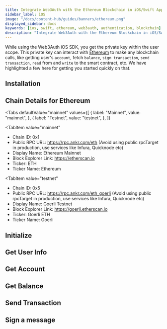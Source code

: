 ```yaml
---
title: Integrate Web3Auth with the Ethereum Blockchain in iOS/Swift Applications
sidebar_label: iOS
image: "/docs/content-hub/guides/banners/ethereum.png"
displayed_sidebar: docs
keywords: [ios, swift, ethereum, web3auth, authentication, blockchain]
description: "Integrate Web3Auth with the Ethereum Blockchain in iOS/Swift Applications | Documentation - Web3Auth"
---
```



While using the Web3Auth iOS SDK, you get the private key within the user scope. This private key can interact with [Ethereum](https://ethereum.org/)
to make any blockchain calls, like getting user's `account`, fetch `balance`, `sign transaction`, `send transaction`, `read` from and `write` to the
smart contract, etc. We have highlighted a few here for getting you started quickly on that.

## Installation

<InstallationSnippet />

## Chain Details for Ethereum

<Tabs
 defaultValue="mainnet"
  values={[
    { label: "Mainnet", value: "mainnet", },
    { label: "Testnet", value: "testnet", },
  ]}
>
<TabItem
  value="mainnet"
>

- Chain ID: 0x1
- Public RPC URL: https://rpc.ankr.com/eth (Avoid using public rpcTarget in production, use services like Infura, Quicknode etc)
- Display Name: Ethereum Mainnet
- Block Explorer Link: https://etherscan.io
- Ticker: ETH
- Ticker Name: Ethereum

</TabItem>

<TabItem
  value="testnet"
>

- Chain ID: 0x5
- Public RPC URL: https://rpc.ankr.com/eth_goerli (Avoid using public rpcTarget in production, use services like Infura, Quicknode etc)
- Display Name: Goerli Testnet
- Block Explorer Link: https://goerli.etherscan.io
- Ticker: Goerli ETH
- Ticker Name: Goerli

</TabItem>
</Tabs>

## Initialize

<InitialisationSnippet />

## Get User Info

<UserInfoSnippet />

## Get Account

<GetAccountSnippet />

## Get Balance

<GetBalanceSnippet />

## Send Transaction

<SendTransactionSnippet />

## Sign a message

<SignMessageSnippet />
